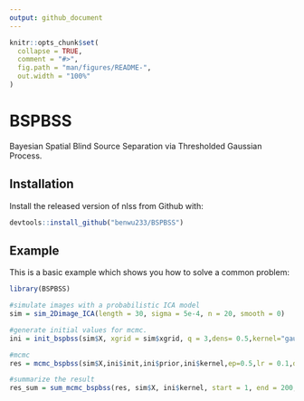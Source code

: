 ```yaml
---
output: github_document
---
```


<!-- README.md is generated from README.Rmd. Please edit that file -->

```r
knitr::opts_chunk$set(
  collapse = TRUE,
  comment = "#>",
  fig.path = "man/figures/README-",
  out.width = "100%"
)
```
# BSPBSS

<!-- badges: start -->
<!-- badges: end -->

Bayesian Spatial Blind Source Separation via Thresholded Gaussian Process.

## Installation

Install the released version of nlss from Github with:

``` r
devtools::install_github("benwu233/BSPBSS")
```

## Example

This is a basic example which shows you how to solve a common problem:

```r
library(BSPBSS)

#simulate images with a probabilistic ICA model
sim = sim_2Dimage_ICA(length = 30, sigma = 5e-4, n = 20, smooth = 0)

#generate initial values for mcmc.
ini = init_bspbss(sim$X, xgrid = sim$xgrid, q = 3,dens= 0.5,kernel="gaussian", ker_par = c(0.1,10), num_eigen = 50 )

#mcmc
res = mcmc_bspbss(sim$X,ini$init,ini$prior,ini$kernel,ep=0.5,lr = 0.1,decay = 0.1,subsample_n = 0.5, subsample_p = 0.5,n.iter = 5000,n.burn_in = 3000,thin = 10,show_step = 1000)

#summarize the result
res_sum = sum_mcmc_bspbss(res, sim$X, ini$kernel, start = 1, end = 200, select_p = 0.8)



```
